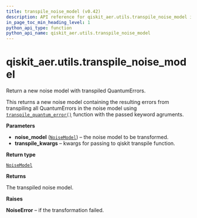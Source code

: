 ```yaml
---
title: transpile_noise_model (v0.42)
description: API reference for qiskit_aer.utils.transpile_noise_model in qiskit v0.42
in_page_toc_min_heading_level: 1
python_api_type: function
python_api_name: qiskit_aer.utils.transpile_noise_model
---
```


<span id="qiskit-aer-utils-transpile-noise-model" />

# qiskit\_aer.utils.transpile\_noise\_model

<Function id="qiskit_aer.utils.transpile_noise_model" isDedicatedPage={true} github="https://github.com/qiskit/qiskit-aer/tree/stable/0.12/qiskit_aer/utils/noise_transformation.py" signature="transpile_noise_model(noise_model, **transpile_kwargs)">
  Return a new noise model with transpiled QuantumErrors.

  This returns a new noise model containing the resulting errors from transpiling all QuantumErrors in the noise model using [`transpile_quantum_error()`](qiskit_aer.utils.transpile_quantum_error "qiskit_aer.utils.transpile_quantum_error") function with the passed keyword agruments.

  **Parameters**

  *   **noise\_model** ([`NoiseModel`](qiskit_aer.noise.NoiseModel "qiskit_aer.noise.noise_model.NoiseModel")) – the noise model to be transformed.
  *   **transpile\_kwargs** – kwargs for passing to qiskit transpile function.

  **Return type**

  [`NoiseModel`](qiskit_aer.noise.NoiseModel "qiskit_aer.noise.noise_model.NoiseModel")

  **Returns**

  The transpiled noise model.

  **Raises**

  **NoiseError** – if the transformation failed.
</Function>

